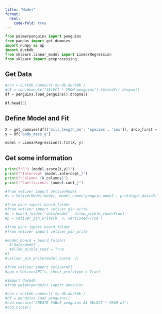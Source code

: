 ```yaml
---
title: "Model"
format:
  html:
    code-fold: true
---
```


```python
from palmerpenguins import penguins
from pandas import get_dummies
import numpy as np
import duckdb
from sklearn.linear_model import LinearRegression
from sklearn import preprocessing
```

## Get Data

```python
#con = duckdb.connect('my-db.duckdb')
#df = con.execute("SELECT * FROM penguins").fetchdf().dropna()
df = penguins.load_penguins().dropna()

df.head(3)
```

## Define Model and Fit

```python
X = get_dummies(df[['bill_length_mm', 'species', 'sex']], drop_first = True)
y = df['body_mass_g']

model = LinearRegression().fit(X, y)
```

## Get some information

```python
print(f"R^2 {model.score(X,y)}")
print(f"Intercept {model.intercept_}")
print(f"Columns {X.columns}")
print(f"Coefficients {model.coef_}")
```

```python
#from vetiver import VetiverModel
#v = VetiverModel(model, model_name='penguin_model', prototype_data=X)
```

```python
#from pins import board_folder
#from vetiver import vetiver_pin_write
#b = board_folder('data/model', allow_pickle_read=True)
#p = vetiver_pin_write(b, v, versioned=True )
```

```python
#from pins import board_folder
#from vetiver import vetiver_pin_write

#model_board = board_folder(
  #"data/model", 
  #allow_pickle_read = True
#)
#vetiver_pin_write(model_board, v)
```

```python
#from vetiver import VetiverAPI
#app = VetiverAPI(v, check_prototype = True)
```

```python
#import duckdb
#from palmerpenguins import penguins

#con = duckdb.connect('my-db.duckdb')
#df = penguins.load_penguins()
#con.execute('CREATE TABLE penguins AS SELECT * FROM df')
#con.close()
```
